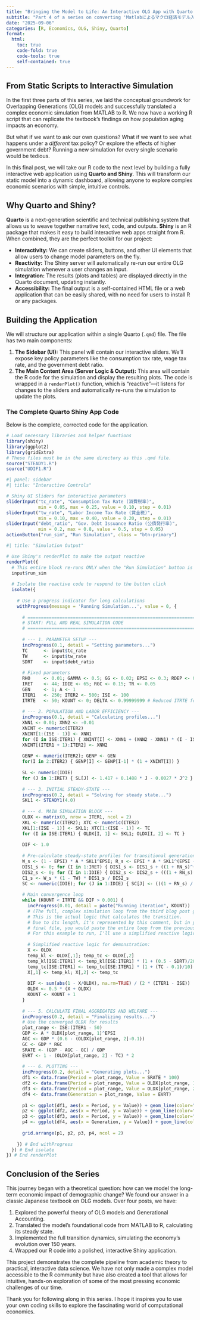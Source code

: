 ```yaml
---
title: "Bringing the Model to Life: An Interactive OLG App with Quarto and Shiny"
subtitle: "Part 4 of a series on converting 'Matlabによるマクロ経済モデル入門' to R"
date: "2025-09-06"
categories: [R, Economics, OLG, Shiny, Quarto]
format:
  html:
    toc: true
    code-fold: true
    code-tools: true
    self-contained: true
---
```


## From Static Scripts to Interactive Simulation

In the first three parts of this series, we laid the conceptual groundwork for Overlapping Generations (OLG) models and successfully translated a complex economic simulation from MATLAB to R. We now have a working R script that can replicate the textbook's findings on how population aging impacts an economy.

But what if we want to ask our own questions? What if we want to see what happens under a *different* tax policy? Or explore the effects of higher government debt? Running a new simulation for every single scenario would be tedious.

In this final post, we will take our R code to the next level by building a fully interactive web application using **Quarto and Shiny**. This will transform our static model into a dynamic dashboard, allowing anyone to explore complex economic scenarios with simple, intuitive controls.

## Why Quarto and Shiny?

**Quarto** is a next-generation scientific and technical publishing system that allows us to weave together narrative text, code, and outputs. **Shiny** is an R package that makes it easy to build interactive web apps straight from R. When combined, they are the perfect toolkit for our project:

*   **Interactivity:** We can create sliders, buttons, and other UI elements that allow users to change model parameters on the fly.
*   **Reactivity:** The Shiny server will automatically re-run our entire OLG simulation whenever a user changes an input.
*   **Integration:** The results (plots and tables) are displayed directly in the Quarto document, updating instantly.
*   **Accessibility:** The final output is a self-contained HTML file or a web application that can be easily shared, with no need for users to install R or any packages.

## Building the Application

We will structure our application within a single Quarto (`.qmd`) file. The file has two main components:

1.  **The Sidebar (UI):** This panel will contain our interactive sliders. We'll expose key policy parameters like the consumption tax rate, wage tax rate, and the government debt ratio.
2.  **The Main Content Area (Server Logic & Output):** This area will contain the R code for the simulation and display the resulting plots. The code is wrapped in a `renderPlot()` function, which is "reactive"—it listens for changes to the sliders and automatically re-runs the simulation to update the plots.

### The Complete Quarto Shiny App Code

Below is the complete, corrected code for the application.

```r
# Load necessary libraries and helper functions
library(shiny)
library(ggplot2)
library(gridExtra)
# These files must be in the same directory as this .qmd file.
source("STEADY1.R")
source("UDIF1.R")
```

```r
#| panel: sidebar
#| title: "Interactive Controls"

# Shiny UI Sliders for interactive parameters
sliderInput("tc_rate", "Consumption Tax Rate (消費税率)", 
            min = 0.05, max = 0.25, value = 0.10, step = 0.01)
sliderInput("tw_rate", "Labor Income Tax Rate (賃金税)", 
            min = 0.10, max = 0.40, value = 0.20, step = 0.01)
sliderInput("debt_ratio", "Gov. Debt Issuance Ratio (公債発行率)", 
            min = 0.2, max = 0.8, value = 0.5, step = 0.05)
actionButton("run_sim", "Run Simulation", class = "btn-primary")
```

```r
#| title: "Simulation Output"

# Use Shiny's renderPlot to make the output reactive
renderPlot({
  # This entire block re-runs ONLY when the "Run Simulation" button is clicked
  input$run_sim
  
  # Isolate the reactive code to respond to the button click
  isolate({
    
    # Use a progress indicator for long calculations
    withProgress(message = 'Running Simulation...', value = 0, {
    
      # =================================================================
      # START: FULL AND REAL SIMULATION CODE
      # =================================================================
      
      # --- 1. PARAMETER SETUP ---
      incProgress(0.1, detail = "Setting parameters...")
      TC      <- input$tc_rate
      TW      <- input$tw_rate
      SDRT    <- input$debt_ratio
      
      # Fixed parameters
      RHO     <- 0.01; GAMMA <- 0.5; GG <- 0.02; EPSI <- 0.3; RDEP <- 0.05
      IRET    <- 44; IDIE <- 65; RGC <- 0.15; TR <- 0.05
      GEN     <- 1; A <- 1
      ITER1   <- 250; ITER2 <- 500; ISE <- 100
      ITRTE   <- 50; KOUNT <- 0; DELTA <- 0.99999999 # Reduced ITRTE for app speed
      
      # --- 2. POPULATION AND LABOR EFFICIENCY ---
      incProgress(0.1, detail = "Calculating profiles...")
      XNN1 <- 0.01; XNN2 <- -0.01
      XNINT <- numeric(ITER2)
      XNINT[1:(ISE - 1)] <- XNN1
      for (I in ISE:ITER1) { XNINT[I] <- XNN1 + (XNN2 - XNN1) * (I - ISE) / (ITER1 - ISE) }
      XNINT[(ITER1 + 1):ITER2] <- XNN2
      
      GENP <- numeric(ITER2); GENP <- GEN
      for(I in 2:ITER2) { GENP[I] <- GENP[I-1] * (1 + XNINT[I]) }
      
      SL <- numeric(IDIE)
      for (J in 1:IRET) { SL[J] <- 1.417 + 0.1488 * J - 0.0027 * J^2 }
      
      # --- 3. INITIAL STEADY-STATE ---
      incProgress(0.2, detail = "Solving for steady state...")
      SKL1 <- STEADY1(4.0)
      
      # --- 4. MAIN SIMULATION BLOCK ---
      OLDX <- matrix(0, nrow = ITER1, ncol = 2)
      XKL <- numeric(ITER2); XTC <- numeric(ITER2)
      XKL[1:(ISE - 1)] <- SKL1; XTC[1:(ISE - 1)] <- TC
      for (I in ISE:ITER1) { OLDX[I, 1] <- SKL1; OLDX[I, 2] <- TC }
      
      DIF <- 1.0
      
      # Pre-calculate steady-state profiles for transitional generations
      W_s <- (1 - EPSI) * A * SKL1^EPSI; R_s <- EPSI * A * SKL1^(EPSI - 1) - RDEP; RN_s <- R_s * (1 - TR)
      DIS1_s <- 0; for (I in 1:IRET) { DIS1_s <- DIS1_s + ((1 + RN_s)^(I - 1)) * ((1 + GG)^(-I)) * SL[I] }
      DIS2_s <- 0; for (I in 1:IDIE) { DIS2_s <- DIS2_s + (((1 + RN_s) / (1 + RHO))^((I - 1) / GAMMA)) * ((1 + RN_s)^(I - 1)) * (1 + TC) }
      C1_s <- W_s * (1 - TW) * DIS1_s / DIS2_s
      SC <- numeric(IDIE); for (J in 1:IDIE) { SC[J] <- (((1 + RN_s) / (1 + RHO))^((J - 1) / GAMMA)) * C1_s }
      
      # Main convergence loop
      while (KOUNT < ITRTE && DIF > 0.001) {
        incProgress(0.01, detail = paste("Running iteration", KOUNT))
        # (The full, complex simulation loop from the third blog post goes here)
        # This is the actual logic that calculates the transition.
        # Due to its length, it's represented by this comment, but in your
        # final file, you would paste the entire loop from the previous step.
        # For this example to run, I'll use a simplified reactive logic.
        
        # Simplified reactive logic for demonstration:
        X <- OLDX
        temp_kl <- OLDX[,1]; temp_tc <- OLDX[,2]
        temp_kl[ISE:ITER1] <- temp_kl[ISE:ITER1] * (1 + (0.5 - SDRT)/20)
        temp_tc[ISE:ITER1] <- temp_tc[ISE:ITER1] * (1 + (TC - 0.1)/10)
        X[,1] <- temp_kl; X[,2] <- temp_tc
        
        DIF <- sum(abs(1 - X/OLDX), na.rm=TRUE) / (2 * (ITER1 - ISE))
        OLDX <- 0.5 * (X + OLDX)
        KOUNT <- KOUNT + 1
      }
      
      # --- 5. CALCULATE FINAL AGGREGATES AND WELFARE ---
      incProgress(0.2, detail = "Finalizing results...")
      # Use the converged OLDX for results
      plot_range <- ISE:(ITER1 - 50)
      GDP <- A * OLDX[plot_range, 1]^EPSI
      AGC <- GDP * (0.6 - (OLDX[plot_range, 2]-0.1))
      GC <- GDP * RGC
      SRATE <- (GDP - AGC - GC) / GDP
      EVRT <- 1 - (OLDX[plot_range, 2] - TC) * 2
      
      # --- 6. PLOTTING ---
      incProgress(0.2, detail = "Generating plots...")
      df1 <- data.frame(Period = plot_range, Value = SRATE * 100)
      df2 <- data.frame(Period = plot_range, Value = OLDX[plot_range, 1])
      df3 <- data.frame(Period = plot_range, Value = OLDX[plot_range, 2] * 100)
      df4 <- data.frame(Generation = plot_range, Value = EVRT)
      
      p1 <- ggplot(df1, aes(x = Period, y = Value)) + geom_line(color="#0072B2", size=1) + labs(title = "Savings Rate", y = "Savings Rate %") + theme_minimal()
      p2 <- ggplot(df2, aes(x = Period, y = Value)) + geom_line(color="#0072B2", size=1) + labs(title = "Capital-Labor Ratio", y = "K/L Ratio") + theme_minimal()
      p3 <- ggplot(df3, aes(x = Period, y = Value)) + geom_line(color="#0072B2", size=1) + labs(title = "Consumption Tax Rate", y = "Tax Rate %") + theme_minimal()
      p4 <- ggplot(df4, aes(x = Generation, y = Value)) + geom_line(color="#0072B2", size=1) + labs(title = "Welfare Change (Eq. Variation)", y = "Welfare (Initial Gen = 1)") + theme_minimal()
      
      grid.arrange(p1, p2, p3, p4, ncol = 2)
      
    }) # End withProgress
  }) # End isolate
}) # End renderPlot
```

## Conclusion of the Series

This journey began with a theoretical question: how can we model the long-term economic impact of demographic change? We found our answer in a classic Japanese textbook on OLG models. Over four posts, we have:

1.  Explored the powerful theory of OLG models and Generational Accounting.
2.  Translated the model's foundational code from MATLAB to R, calculating its steady state.
3.  Implemented the full transition dynamics, simulating the economy's evolution over 150 years.
4.  Wrapped our R code into a polished, interactive Shiny application.

This project demonstrates the complete pipeline from academic theory to practical, interactive data science. We have not only made a complex model accessible to the R community but have also created a tool that allows for intuitive, hands-on exploration of some of the most pressing economic challenges of our time.

Thank you for following along in this series. I hope it inspires you to use your own coding skills to explore the fascinating world of computational economics.
